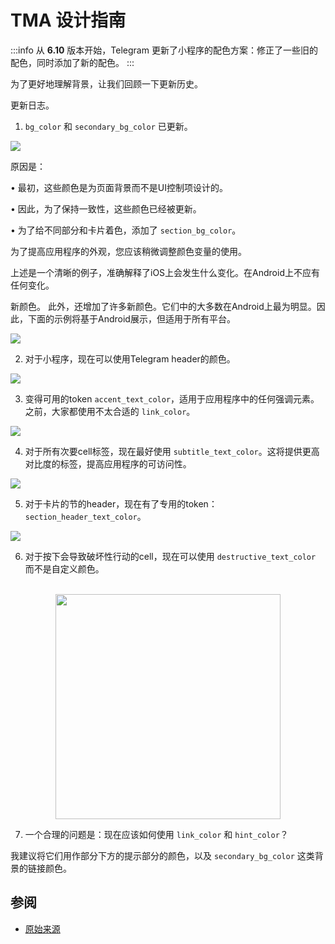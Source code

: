 # TMA 设计指南

:::info
从 **6.10** 版本开始，Telegram 更新了小程序的配色方案：修正了一些旧的配色，同时添加了新的配色。
:::

为了更好地理解背景，让我们回顾一下更新历史。

更新日志。

1. `bg_color` 和 `secondary_bg_color` 已更新。

![](/img/docs/tma-design-guidelines/tma-design_1.png)

原因是：

• 最初，这些颜色是为页面背景而不是UI控制项设计的。

• 因此，为了保持一致性，这些颜色已经被更新。

• 为了给不同部分和卡片着色，添加了 `section_bg_color`。

为了提高应用程序的外观，您应该稍微调整颜色变量的使用。

上述是一个清晰的例子，准确解释了iOS上会发生什么变化。在Android上不应有任何变化。

新颜色。
此外，还增加了许多新颜色。它们中的大多数在Android上最为明显。因此，下面的示例将基于Android展示，但适用于所有平台。

![](/img/docs/tma-design-guidelines/tma-design_2.png)

2. 对于小程序，现在可以使用Telegram header的颜色。

![](/img/docs/tma-design-guidelines/tma-design_3.png)

3. 变得可用的token `accent_text_color`，适用于应用程序中的任何强调元素。之前，大家都使用不太合适的 `link_color`。

![](/img/docs/tma-design-guidelines/tma-design_4.png)

4. 对于所有次要cell标签，现在最好使用 `subtitle_text_color`。这将提供更高对比度的标签，提高应用程序的可访问性。

![](/img/docs/tma-design-guidelines/tma-design_5.png)

5. 对于卡片的节的header，现在有了专用的token：`section_header_text_color`。

![](/img/docs/tma-design-guidelines/tma-design_6.png)

6. 对于按下会导致破坏性行动的cell，现在可以使用 `destructive_text_color` 而不是自定义颜色。

<p align="center">
    <br />
    <img width="360" src="/img/docs/tma-design-guidelines/tma-design_7.png" alt="" />
    <br />
</p>

7. 一个合理的问题是：现在应该如何使用 `link_color` 和 `hint_color`？

我建议将它们用作部分下方的提示部分的颜色，以及 `secondary_bg_color` 这类背景的链接颜色。

## 参阅

- [原始来源](https://telegra.ph/Changes-in-Color-Variables-for-Telegram-Mini-Apps-11-20)
